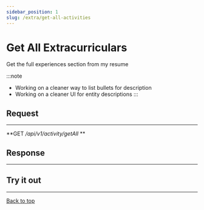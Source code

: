 ```yaml
---
sidebar_position: 1
slug: /extra/get-all-activities
---
```



# Get All Extracurriculars

<div id="top"></div>

Get the full experiences section from my resume

:::note

- Working on a cleaner way to list bullets for description
- Working on a cleaner UI for entity descriptions
:::


## Request
---

**GET */api/v1/activity/getAll* **

## Response
---
<ActivityComponent type="array of ActivityEntity" />


## Try it out
---

<ApiCallComponent url="activity/getAll" />

<a href="#top">Back to top</a>
